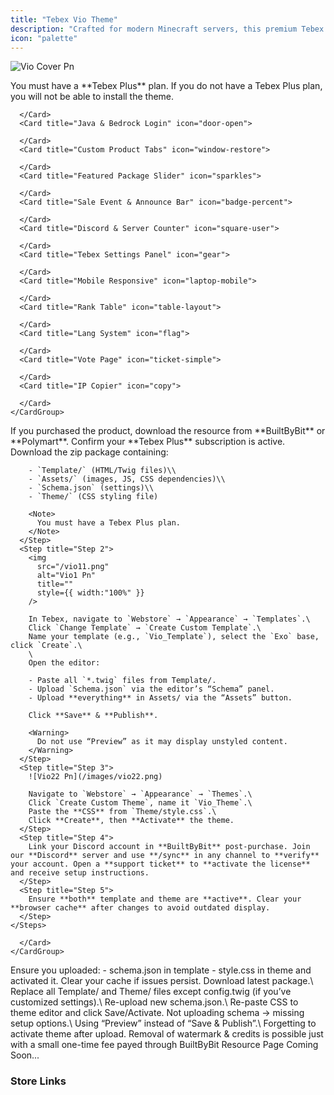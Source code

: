 ```yaml
---
title: "Tebex Vio Theme"
description: "Crafted for modern Minecraft servers, this premium Tebex theme is designed to elevate your online store experience."
icon: "palette"
---
```


![Vio Cover Pn](/images/vio-cover.png)

<Info>
  You must have a **Tebex Plus** plan. If you do not have a Tebex Plus plan, you will not be able to install the theme.
</Info>

<Tabs>
  <Tab title="Core Features">
    <CardGroup cols="4">
      <Card title="Powerful Coding" icon="code">
        
      </Card>
      <Card title="Java & Bedrock Login" icon="door-open">
        
      </Card>
      <Card title="Custom Product Tabs" icon="window-restore">
        
      </Card>
      <Card title="Featured Package Slider" icon="sparkles">
        
      </Card>
      <Card title="Sale Event & Announce Bar" icon="badge-percent">
        
      </Card>
      <Card title="Discord & Server Counter" icon="square-user">
        
      </Card>
      <Card title="Tebex Settings Panel" icon="gear">
        
      </Card>
      <Card title="Mobile Responsive" icon="laptop-mobile">
        
      </Card>
      <Card title="Rank Table" icon="table-layout">
        
      </Card>
      <Card title="Lang System" icon="flag">
        
      </Card>
      <Card title="Vote Page" icon="ticket-simple">
        
      </Card>
      <Card title="IP Copier" icon="copy">
        
      </Card>
    </CardGroup>
  </Tab>
  <Tab title="Installation">
    <Steps>
      <Step title="Step 1">
        If you purchased the product, download the resource from **BuiltByBit** or **Polymart**. Confirm your **Tebex Plus** subscription is active. Download the zip package containing:

        - `Template/` (HTML/Twig files)\\
        - `Assets/` (images, JS, CSS dependencies)\\
        - `Schema.json` (settings)\\
        - `Theme/` (CSS styling file)

        <Note>
          You must have a Tebex Plus plan.
        </Note>
      </Step>
      <Step title="Step 2">
        <img
          src="/vio11.png"
          alt="Vio1 Pn"
          title=""
          style={{ width:"100%" }}
        />

        In Tebex, navigate to `Webstore` → `Appearance` → `Templates`.\
        Click `Change Template` → `Create Custom Template`.\
        Name your template (e.g., `Vio_Template`), select the `Exo` base, click `Create`.\
        \
        Open the editor:

        - Paste all `*.twig` files from Template/.
        - Upload `Schema.json` via the editor’s “Schema” panel.
        - Upload **everything** in Assets/ via the “Assets” button.

        Click **Save** & **Publish**.

        <Warning>
          Do not use “Preview” as it may display unstyled content.
        </Warning>
      </Step>
      <Step title="Step 3">
        ![Vio22 Pn](/images/vio22.png)

        Navigate to `Webstore` → `Appearance` → `Themes`.\
        Click `Create Custom Theme`, name it `Vio_Theme`.\
        Paste the **CSS** from `Theme/style.css`.\
        Click **Create**, then **Activate** the theme.
      </Step>
      <Step title="Step 4">
        Link your Discord account in **BuiltByBit** post-purchase. Join our **Discord** server and use **/sync** in any channel to **verify** your account. Open a **support ticket** to **activate the license** and receive setup instructions.
      </Step>
      <Step title="Step 5">
        Ensure **both** template and theme are **active**. Clear your **browser cache** after changes to avoid outdated display.
      </Step>
    </Steps>
  </Tab>
  <Tab title="Dependencies">
    <CardGroup cols="4">
      <Card title="Tebex Plus Plan" icon="stars" href="https://tebex.io">
        
      </Card>
    </CardGroup>
  </Tab>
  <Tab title="FAQ">
    <AccordionGroup>
      <Accordion title="Why doesn’t my template show styling?">
        Ensure you uploaded: - schema.json in template - style.css in theme and activated it. Clear your cache if issues persist.
      </Accordion>
      <Accordion title="How to update Vio?">
        Download latest package.\
        Replace all Template/ and Theme/ files except config.twig (if you’ve customized settings).\
        Re-upload new schema.json.\
        Re-paste CSS to theme editor and click Save/Activate.
      </Accordion>
      <Accordion title="What common mistakes occur?">
        Not uploading schema → missing setup options.\
        Using “Preview” instead of “Save & Publish”.\
        Forgetting to activate theme after upload.
      </Accordion>
      <Accordion title="Can I remove watermark?">
        Removal of watermark & credits is possible just with a small one-time fee payed through BuiltByBit Resource Page
      </Accordion>
    </AccordionGroup>
  </Tab>
  <Tab title="Tools">
    Coming Soon...
  </Tab>
</Tabs>

### <Icon icon="shop" size="23" />  Store Links

<CardGroup cols="4">
  <Card title="BuiltByBit" icon="cube">
    
  </Card>
  <Card title="Polymart" icon="p">
    
  </Card>
</CardGroup>